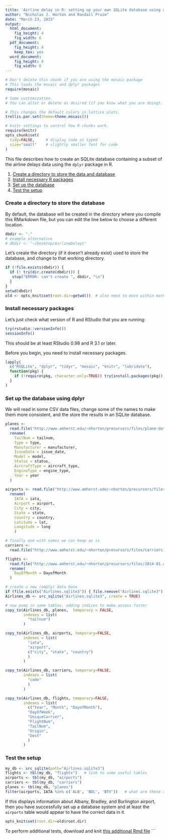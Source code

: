```yaml
---
title: 'Airline delay in R: setting up your own SQLite database using dplyr'
author: "Nicholas J. Horton and Randall Pruim"
date: "March 23, 2015"
output:
  html_document:
    fig_height: 4
    fig_width: 6
  pdf_document:
    fig_height: 4
    keep_tex: yes
  word_document:
    fig_height: 4
    fig_width: 6
---
```



```r
# Don't delete this chunk if you are using the mosaic package
# This loads the mosaic and dplyr packages
require(mosaic)
```

```r
# Some customization.  
# You can alter or delete as desired (if you know what you are doing).

# This changes the default colors in lattice plots.
trellis.par.set(theme=theme.mosaic())  

# knitr settings to control how R chunks work.
require(knitr)
opts_chunk$set(
  tidy=FALSE,     # display code as typed
  size="small"    # slightly smaller font for code
)
```


This file describes how to create an SQLite database containing a subset 
of the airline delays data using the `dplyr` package in R.


1. [Create a directory to store the data and database](#set_working_dir)
2. [Install necessary R packages](#prelim)
3. [Set up the database](#create_db)
4. [Test the setup](#test_db)

### Create a directory to store the database
<a name="set_working_dir"></a>

By default, the database will be created in the directory where you compile this
RMarkdown file, but you can edit the line below to choose a different location.

```r
dbdir <- "."  
# example alternative
# dbdir <- "~/Desktop/AirlineDelays"
```

Let's create the directory (if it doesn't already exist) used to store the database, and change to that working directory.

```r
if (!file.exists(dbdir)) {
  if (! try(dir.create(dbdir))) {
   stop("ERROR: can't create ", dbdir, "\n")
  }
}
setwd(dbdir)
old <- opts_knit$set(root.dir=getwd())  # also need to move within markdown 
```


### Install necessary packages
<a name="prelim"></a>

Let's just check what version of R and RStudio that you are running:

```r
try(rstudio::versionInfo())
sessionInfo()
```

This should be at least RStudio 0.98 and R 3.1 or later.

Before you begin, you need to install necessary packages.
```r
lapply(
  c("RSQLite", "dplyr", "tidyr", "mosaic", "knitr", "lubridate"),
  function(pkg) {
    if (!require(pkg, character.only=TRUE)) try(install.packages(pkg))
  }
)
```


### Set up the database using dplyr
<a name="create_db"></a>

We will read in some CSV data files, change some of the names to make them more
consistent, and the store the results in an SQLite database.
```r
planes <- 
  read.file("http://www.amherst.edu/~nhorton/precursors/files/plane-data.csv") %>%
  rename( 
    TailNum = tailnum,
    Type = type,
    Manufacturer = manufacturer,
    IssueDate = issue_date,
    Model = model,
    Status = status,
    AircraftType = aircraft_type,
    EngineType = engine_type,
    Year = year
  )
  
airports <- read.file("http://www.amherst.edu/~nhorton/precursors/files/airports.csv") %>% 
  rename(
    IATA = iata,
    Airport = airport,
    City = city,
    State = state,
    Country = country,
    Latitude = lat,
    Longitude = long
    )

# finally one with names we can keep as is
carriers <- 
  read.file("http://www.amherst.edu/~nhorton/precursors/files/carriers.csv") 

flights <- 
  read.file("http://www.amherst.edu/~nhorton/precursors/files/2014-01.csv") %>%
  rename(
    DayOfMonth = DayofMonth
  )
```

```r
# create a new (empty) data base
if (file.exists("Airlines.sqlite3")) { file.remove("Airlines.sqlite3") }
Airlines_db <- src_sqlite("Airlines.sqlite3", create = TRUE)

# now pump in some tables, adding indices to make access faster
copy_to(Airlines_db, planes,  temporary = FALSE, 
        indexes = list( 
          "tailnum")
        )

copy_to(Airlines_db, airports, temporary=FALSE,
        indexes = list(
          "iata",
          "airport",
          c("city", "state", "country")
          )
        )

copy_to(Airlines_db, carriers, temporary=FALSE,
        indexes = list(
          "code"
          )
        )

copy_to(Airlines_db, flights, temporary=FALSE,
        indexes = list(
          c("Year", "Month", "DayofMonth"),
          "DayOfWeek",
          "UniqueCarrier",
          "FlightNum",
          "TailNum",
          "Origin",
          "Dest"
          )
        )
```


### Test the setup
<a name="test_db"></a>

```r
my_db <- src_sqlite(path="Airlines.sqlite3")
flights <- tbl(my_db, "flights")   # link to some useful tables
airports <- tbl(my_db, "airports")
carriers <- tbl(my_db, "carriers")
planes <- tbl(my_db, "planes")
filter(airports, IATA %in% c('ALB', 'BDL', 'BTV'))   # what are these airports?
```

If this displays information about Albany, Bradley, and Burlington airport, then you have 
successfully set up a database system and at least the `airports` table would appear
to have the correct data in it.

```r
opts_knit$set(root.dir=old$root.dir)
```

To perform additional tests, download and knit [this additional Rmd file](  "https://raw.githubusercontent.com/ProjectMOSAIC/databases/master/SQLite-Testing.Rmd")
```



  






